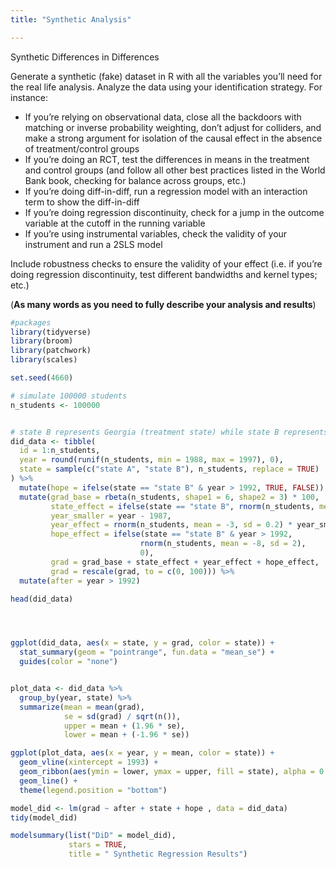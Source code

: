 ```yaml
---
title: "Synthetic Analysis"

---
```


Synthetic Differences in Differences


Generate a synthetic (fake) dataset in R with all the variables you'll need for the real life analysis. Analyze the data using your identification strategy. For instance:

- If you're relying on observational data, close all the backdoors with matching or inverse probability weighting, don't adjust for colliders, and make a strong argument for isolation of the causal effect in the absence of treatment/control groups
- If you're doing an RCT, test the differences in means in the treatment and control groups (and follow all other best practices listed in the World Bank book, checking for balance across groups, etc.)
- If you're doing diff-in-diff, run a regression model with an interaction term to show the diff-in-diff
- If you're doing regression discontinuity, check for a jump in the outcome variable at the cutoff in the running variable
- If you're using instrumental variables, check the validity of your instrument and run a 2SLS model

Include robustness checks to ensure the validity of your effect (i.e. if you're doing regression discontinuity, test different bandwidths and kernel types; etc.)

(**As many words as you need to fully describe your analysis and results**)

```r
#packages
library(tidyverse)
library(broom)
library(patchwork)
library(scales)
```





```r
set.seed(4660)

# simulate 100000 students
n_students <- 100000


# state B represents Georgia (treatment state) while state B represents control state
did_data <- tibble(
  id = 1:n_students,
  year = round(runif(n_students, min = 1988, max = 1997), 0),
  state = sample(c("state A", "state B"), n_students, replace = TRUE)
) %>%
  mutate(hope = ifelse(state == "state B" & year > 1992, TRUE, FALSE)) %>%
  mutate(grad_base = rbeta(n_students, shape1 = 6, shape2 = 3) * 100,
         state_effect = ifelse(state == "state B", rnorm(n_students, mean = 4, sd = 2), 0),
         year_smaller = year - 1987,
         year_effect = rnorm(n_students, mean = -3, sd = 0.2) * year_smaller,
         hope_effect = ifelse(state == "state B" & year > 1992,
                             rnorm(n_students, mean = -8, sd = 2),
                             0),
         grad = grad_base + state_effect + year_effect + hope_effect,
         grad = rescale(grad, to = c(0, 100))) %>%
  mutate(after = year > 1992)

head(did_data)





```


```r
ggplot(did_data, aes(x = state, y = grad, color = state)) +
  stat_summary(geom = "pointrange", fun.data = "mean_se") +
  guides(color = "none")



```
```r
plot_data <- did_data %>%
  group_by(year, state) %>%
  summarize(mean = mean(grad),
            se = sd(grad) / sqrt(n()),
            upper = mean + (1.96 * se),
            lower = mean + (-1.96 * se))

ggplot(plot_data, aes(x = year, y = mean, color = state)) +
  geom_vline(xintercept = 1993) +
  geom_ribbon(aes(ymin = lower, ymax = upper, fill = state), alpha = 0.3, color = FALSE) +
  geom_line() +
  theme(legend.position = "bottom")


```
```r
model_did <- lm(grad ~ after + state + hope , data = did_data)
tidy(model_did)

modelsummary(list("DiD" = model_did),
             stars = TRUE,
             title = " Synthetic Regression Results")

```

